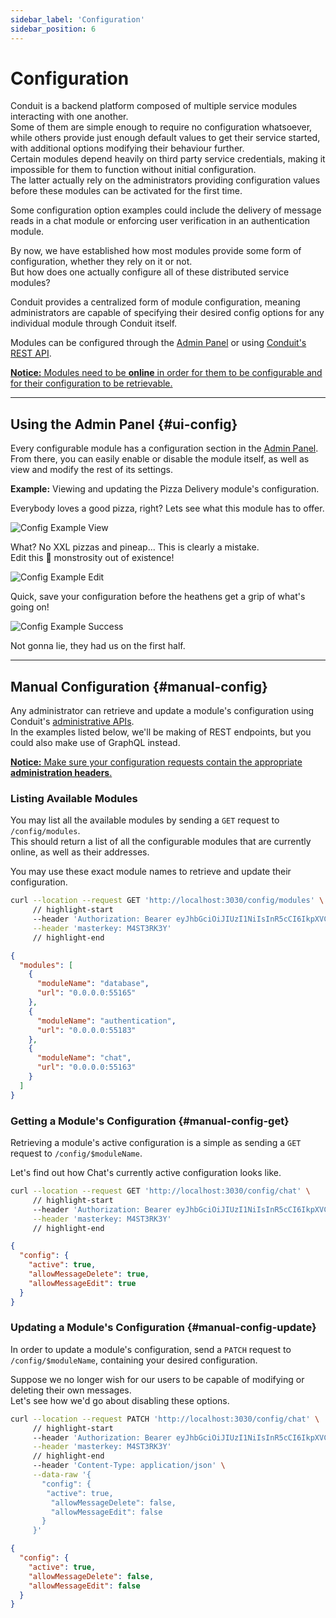 ```yaml
---
sidebar_label: 'Configuration'
sidebar_position: 6
---
```


# Configuration

Conduit is a backend platform composed of multiple service modules interacting with one another.<br />
Some of them are simple enough to require no configuration whatsoever, while
others provide just enough default values to get their service started, with additional options modifying their behaviour further.<br />
Certain modules depend heavily on third party service credentials, making it impossible for them to function without initial configuration.<br />
The latter actually rely on the administrators providing configuration values before these modules can be activated for the first time.<br />

Some configuration option examples could include the delivery of message reads in a chat module or
enforcing user verification in an authentication module.

By now, we have established how most modules provide some form of configuration, whether they rely on it or not.<br />
But how does one actually configure all of these distributed service modules?

Conduit provides a centralized form of module configuration, meaning administrators are capable of
specifying their desired config options for any individual module through Conduit itself.

Modules can be configured through the [Admin Panel](get-started/admin-panel) or using [Conduit's REST API](router/rest).<br />

<ins><strong>Notice:</strong> Modules need to be <strong>online</strong> in order for them to be configurable and for their configuration to be retrievable.</ins>

-------------------------------------------------

## Using the Admin Panel {#ui-config}

Every configurable module has a configuration section in the [Admin Panel](get-started/admin-panel).<br/>
From there, you can easily enable or disable the module itself, as well as view and modify the rest of its settings.

**Example:** Viewing and updating the Pizza Delivery module's configuration.

Everybody loves a good pizza, right? Lets see what this module has to offer.<br />

![Config Example View](/img/config/admin/config_ex_view.png)

What? No XXL pizzas and pineap... This is clearly a mistake.<br />
Edit this 🍍 monstrosity out of existence!

![Config Example Edit](/img/config/admin/config_ex_edit.png)

Quick, save your configuration before the heathens get a grip of what's going on!

![Config Example Success](/img/config/admin/config_ex_success.png)

Not gonna lie, they had us on the first half.

-------------------------------------------------

## Manual Configuration {#manual-config}

Any administrator can retrieve and update a module's configuration using Conduit's [administrative APIs](./administration).<br />
In the examples listed below, we'll be making of REST endpoints, but you could also make use of GraphQL instead.<br />

<ins><strong>Notice:</strong> Make sure your configuration requests contain the appropriate <strong><a href="router/headers/#headers-admin">administration headers</a></strong>.</ins>

### Listing Available Modules

You may list all the available modules by sending a `GET` request to `/config/modules`.<br />
This should return a list of all the configurable modules that are currently online, as well as their addresses.

You may use these exact module names to retrieve and update their configuration.

``` bash title="Listing Configurable Modules"
curl --location --request GET 'http://localhost:3030/config/modules' \
     // highlight-start
     --header 'Authorization: Bearer eyJhbGciOiJIUzI1NiIsInR5cCI6IkpXVCJ9.eyJpZCI6IjYyMmYxZGQ5NThkZDIwMDAxNzgwNWVmYyIsImlhdCI6MTY0NzM0MjMwMiwiZXhwIjoxNjQ3NDE0MzAyfQ.trHYfxt9Wf6ohgi5PWez-dZEDaQSBBR6wu2PINveQmI' \
     --header 'masterkey: M4ST3RK3Y'
     // highlight-end
```

``` json title="Example Response"
{
  "modules": [
    {
      "moduleName": "database",
      "url": "0.0.0.0:55165"
    },
    {
      "moduleName": "authentication",
      "url": "0.0.0.0:55183"
    },
    {
      "moduleName": "chat",
      "url": "0.0.0.0:55163"
    }
  ]
}
```

### Getting a Module's Configuration {#manual-config-get}

Retrieving a module's active configuration is a simple as sending a `GET` request to `/config/$moduleName`.

Let's find out how Chat's currently active configuration looks like.

``` bash title="Getting a Module's Configuration"
curl --location --request GET 'http://localhost:3030/config/chat' \
     // highlight-start
     --header 'Authorization: Bearer eyJhbGciOiJIUzI1NiIsInR5cCI6IkpXVCJ9.eyJpZCI6IjYyMmYxZGQ5NThkZDIwMDAxNzgwNWVmYyIsImlhdCI6MTY0NzM0MjMwMiwiZXhwIjoxNjQ3NDE0MzAyfQ.trHYfxt9Wf6ohgi5PWez-dZEDaQSBBR6wu2PINveQmI' \
     --header 'masterkey: M4ST3RK3Y'
     // highlight-end
```

``` json title="Response"
{
  "config": {
    "active": true,
    "allowMessageDelete": true,
    "allowMessageEdit": true
  }
}
```

### Updating a Module's Configuration {#manual-config-update}

In order to update a module's configuration, send a `PATCH` request to `/config/$moduleName`, containing your desired configuration.

Suppose we no longer wish for our users to be capable of modifying or deleting their own messages.<br />
Let's see how we'd go about disabling these options.

``` bash title="Updating a Module's Configuration"
curl --location --request PATCH 'http://localhost:3030/config/chat' \
     // highlight-start
     --header 'Authorization: Bearer eyJhbGciOiJIUzI1NiIsInR5cCI6IkpXVCJ9.eyJpZCI6IjYyMmYxZGQ5NThkZDIwMDAxNzgwNWVmYyIsImlhdCI6MTY0NzM0MjMwMiwiZXhwIjoxNjQ3NDE0MzAyfQ.trHYfxt9Wf6ohgi5PWez-dZEDaQSBBR6wu2PINveQmI' \
     --header 'masterkey: M4ST3RK3Y'
     // highlight-end
     --header 'Content-Type: application/json' \
     --data-raw '{
       "config": {
        "active": true,
         "allowMessageDelete": false,
         "allowMessageEdit": false
       }
     }'
```

``` json title="Response"
{
  "config": {
    "active": true,
    "allowMessageDelete": false,
    "allowMessageEdit": false
  }
}
```
